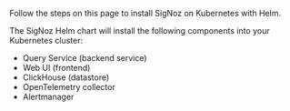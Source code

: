 Follow the steps on this page to install SigNoz on Kubernetes with Helm. 

The SigNoz Helm chart will install the following components into your
Kubernetes cluster:

- Query Service (backend service)
- Web UI (frontend)
- ClickHouse (datastore)
- OpenTelemetry collector
- Alertmanager